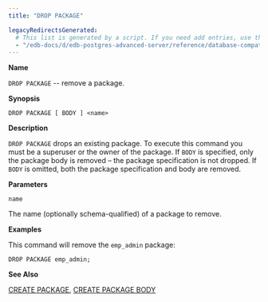 ```yaml
---
title: "DROP PACKAGE"

legacyRedirectsGenerated:
  # This list is generated by a script. If you need add entries, use the `legacyRedirects` key.
  - "/edb-docs/d/edb-postgres-advanced-server/reference/database-compatibility-for-oracle-developers-reference-guide/10/Database_Compatibility_for_Oracle_Developers_Reference_Guide.1.063.html"
---
```


<div id="drop_package" class="registered_link"></div>

**Name**

`DROP PACKAGE` -- remove a package.

**Synopsis**

```text
DROP PACKAGE [ BODY ] <name>
```

**Description**

`DROP PACKAGE` drops an existing package. To execute this command you must be a superuser or the owner of the package. If `BODY` is specified, only the package body is removed – the package specification is not dropped. If `BODY` is omitted, both the package specification and body are removed.

**Parameters**

`name`

 The name (optionally schema-qualified) of a package to remove.

**Examples**

This command will remove the `emp_admin` package:

```text
DROP PACKAGE emp_admin;
```

**See Also**

[CREATE PACKAGE](26_create_package/#create_package), [CREATE PACKAGE BODY](27_create_package_body/#create_package_body)
